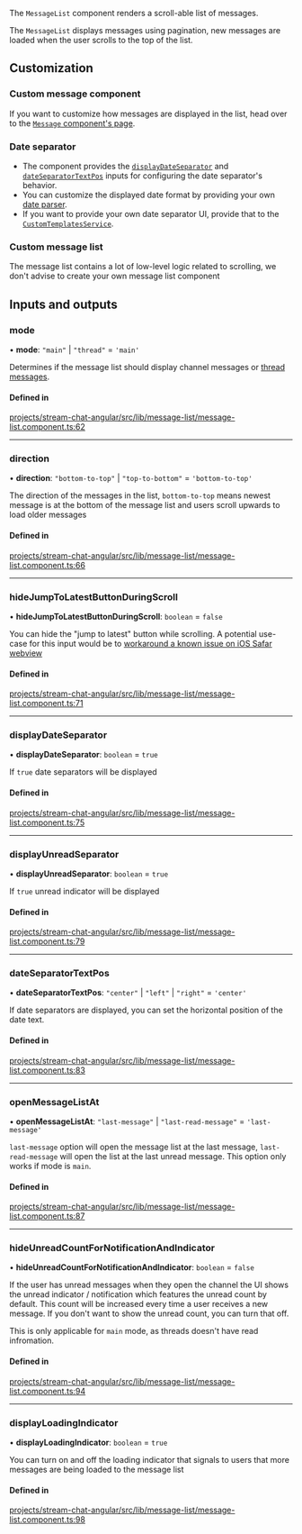
The `MessageList` component renders a scroll-able list of messages.

The `MessageList` displays messages using pagination, new messages are loaded when the user scrolls to the top of the list.

## Customization

### Custom message component

If you want to customize how messages are displayed in the list, head over to the [`Message` component's page](../../components/MessageComponent/#customization).

### Date separator

- The component provides the [`displayDateSeparator`](#displaydateseparator) and [`dateSeparatorTextPos`](#dateseparatortextpos) inputs for configuring the date separator's behavior.
- You can customize the displayed date format by providing your own [date parser](../../services/DateParserService/#customdateparser).
- If you want to provide your own date separator UI, provide that to the [`CustomTemplatesService`](../../services/CustomTemplatesService/#dateseparatortemplate).

### Custom message list

The message list contains a lot of low-level logic related to scrolling, we don't advise to create your own message list component

[//]: # "Start of generated content"
## Inputs and outputs 


### mode

• **mode**: ``"main"`` \| ``"thread"`` = `'main'`

Determines if the message list should display channel messages or [thread messages](https://getstream.io/chat/docs/javascript/threads/?language=javascript).

#### Defined in

[projects/stream-chat-angular/src/lib/message-list/message-list.component.ts:62](https://github.com/GetStream/stream-chat-angular/blob/407eaf8ad1ad5dca8d43beeafabcf29b83e4ae8d/projects/stream-chat-angular/src/lib/message-list/message-list.component.ts#L62)

___

### direction

• **direction**: ``"bottom-to-top"`` \| ``"top-to-bottom"`` = `'bottom-to-top'`

The direction of the messages in the list, `bottom-to-top` means newest message is at the bottom of the message list and users scroll upwards to load older messages

#### Defined in

[projects/stream-chat-angular/src/lib/message-list/message-list.component.ts:66](https://github.com/GetStream/stream-chat-angular/blob/407eaf8ad1ad5dca8d43beeafabcf29b83e4ae8d/projects/stream-chat-angular/src/lib/message-list/message-list.component.ts#L66)

___

### hideJumpToLatestButtonDuringScroll

• **hideJumpToLatestButtonDuringScroll**: `boolean` = `false`

You can hide the "jump to latest" button while scrolling. A potential use-case for this input would be to [workaround a known issue on iOS Safar webview](https://github.com/GetStream/stream-chat-angular/issues/418)

#### Defined in

[projects/stream-chat-angular/src/lib/message-list/message-list.component.ts:71](https://github.com/GetStream/stream-chat-angular/blob/407eaf8ad1ad5dca8d43beeafabcf29b83e4ae8d/projects/stream-chat-angular/src/lib/message-list/message-list.component.ts#L71)

___

### displayDateSeparator

• **displayDateSeparator**: `boolean` = `true`

If `true` date separators will be displayed

#### Defined in

[projects/stream-chat-angular/src/lib/message-list/message-list.component.ts:75](https://github.com/GetStream/stream-chat-angular/blob/407eaf8ad1ad5dca8d43beeafabcf29b83e4ae8d/projects/stream-chat-angular/src/lib/message-list/message-list.component.ts#L75)

___

### displayUnreadSeparator

• **displayUnreadSeparator**: `boolean` = `true`

If `true` unread indicator will be displayed

#### Defined in

[projects/stream-chat-angular/src/lib/message-list/message-list.component.ts:79](https://github.com/GetStream/stream-chat-angular/blob/407eaf8ad1ad5dca8d43beeafabcf29b83e4ae8d/projects/stream-chat-angular/src/lib/message-list/message-list.component.ts#L79)

___

### dateSeparatorTextPos

• **dateSeparatorTextPos**: ``"center"`` \| ``"left"`` \| ``"right"`` = `'center'`

If date separators are displayed, you can set the horizontal position of the date text.

#### Defined in

[projects/stream-chat-angular/src/lib/message-list/message-list.component.ts:83](https://github.com/GetStream/stream-chat-angular/blob/407eaf8ad1ad5dca8d43beeafabcf29b83e4ae8d/projects/stream-chat-angular/src/lib/message-list/message-list.component.ts#L83)

___

### openMessageListAt

• **openMessageListAt**: ``"last-message"`` \| ``"last-read-message"`` = `'last-message'`

`last-message` option will open the message list at the last message, `last-read-message` will open the list at the last unread message. This option only works if mode is `main`.

#### Defined in

[projects/stream-chat-angular/src/lib/message-list/message-list.component.ts:87](https://github.com/GetStream/stream-chat-angular/blob/407eaf8ad1ad5dca8d43beeafabcf29b83e4ae8d/projects/stream-chat-angular/src/lib/message-list/message-list.component.ts#L87)

___

### hideUnreadCountForNotificationAndIndicator

• **hideUnreadCountForNotificationAndIndicator**: `boolean` = `false`

If the user has unread messages when they open the channel the UI shows the unread indicator / notification which features the unread count by default. This count will be increased every time a user receives a new message. If you don't want to show the unread count, you can turn that off.

This is only applicable for `main` mode, as threads doesn't have read infromation.

#### Defined in

[projects/stream-chat-angular/src/lib/message-list/message-list.component.ts:94](https://github.com/GetStream/stream-chat-angular/blob/407eaf8ad1ad5dca8d43beeafabcf29b83e4ae8d/projects/stream-chat-angular/src/lib/message-list/message-list.component.ts#L94)

___

### displayLoadingIndicator

• **displayLoadingIndicator**: `boolean` = `true`

You can turn on and off the loading indicator that signals to users that more messages are being loaded to the message list

#### Defined in

[projects/stream-chat-angular/src/lib/message-list/message-list.component.ts:98](https://github.com/GetStream/stream-chat-angular/blob/407eaf8ad1ad5dca8d43beeafabcf29b83e4ae8d/projects/stream-chat-angular/src/lib/message-list/message-list.component.ts#L98)

[//]: # "End of generated content"
